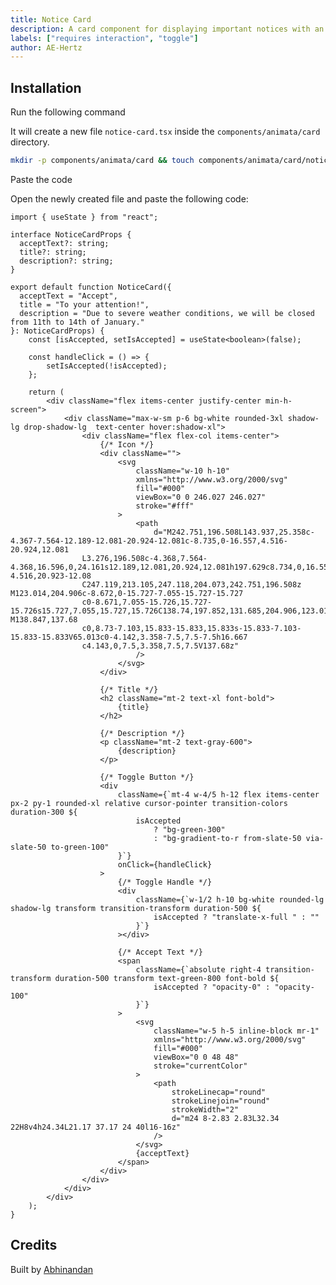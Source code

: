 ---
title: Notice Card
description: A card component for displaying important notices with an accept toggle.
labels: ["requires interaction", "toggle"]
author: AE-Hertz
---

<ComponentPreview name="card-notice-card--docs" />

## Installation

<Steps>
<Step>Run the following command</Step>

It will create a new file `notice-card.tsx` inside the `components/animata/card` directory.

```bash
mkdir -p components/animata/card && touch components/animata/card/notice-card.tsx
```

<Step>Paste the code</Step>

Open the newly created file and paste the following code:

```tsx file=<rootDir>/animata/card/notice-card.tsx
import { useState } from "react";

interface NoticeCardProps {
  acceptText?: string;
  title?: string;
  description?: string;
}

export default function NoticeCard({
  acceptText = "Accept",
  title = "To your attention!",
  description = "Due to severe weather conditions, we will be closed from 11th to 14th of January."
}: NoticeCardProps) {
    const [isAccepted, setIsAccepted] = useState<boolean>(false);

    const handleClick = () => {
        setIsAccepted(!isAccepted);
    };

    return (
        <div className="flex items-center justify-center min-h-screen">
            <div className="max-w-sm p-6 bg-white rounded-3xl shadow-lg drop-shadow-lg  text-center hover:shadow-xl">
                <div className="flex flex-col items-center">
                    {/* Icon */}
                    <div className="">
                        <svg
                            className="w-10 h-10"
                            xmlns="http://www.w3.org/2000/svg"
                            fill="#000"
                            viewBox="0 0 246.027 246.027"
                            stroke="#fff"
                        >
                            <path
                                d="M242.751,196.508L143.937,25.358c-4.367-7.564-12.189-12.081-20.924-12.081c-8.735,0-16.557,4.516-20.924,12.081
                L3.276,196.508c-4.368,7.564-4.368,16.596,0,24.161s12.189,12.081,20.924,12.081h197.629c8.734,0,16.556-4.516,20.923-12.08
                C247.119,213.105,247.118,204.073,242.751,196.508z M123.014,204.906c-8.672,0-15.727-7.055-15.727-15.727
                c0-8.671,7.055-15.726,15.727-15.726s15.727,7.055,15.727,15.726C138.74,197.852,131.685,204.906,123.014,204.906z M138.847,137.68
                c0,8.73-7.103,15.833-15.833,15.833s-15.833-7.103-15.833-15.833V65.013c0-4.142,3.358-7.5,7.5-7.5h16.667
                c4.143,0,7.5,3.358,7.5,7.5V137.68z"
                            />
                        </svg>
                    </div>

                    {/* Title */}
                    <h2 className="mt-2 text-xl font-bold">
                        {title}
                    </h2>

                    {/* Description */}
                    <p className="mt-2 text-gray-600">
                        {description}
                    </p>

                    {/* Toggle Button */}
                    <div
                        className={`mt-4 w-4/5 h-12 flex items-center px-2 py-1 rounded-xl relative cursor-pointer transition-colors duration-300 ${
                            isAccepted
                                ? "bg-green-300"
                                : "bg-gradient-to-r from-slate-50 via-slate-50 to-green-100"
                        }`}
                        onClick={handleClick}
                    >
                        {/* Toggle Handle */}
                        <div
                            className={`w-1/2 h-10 bg-white rounded-lg shadow-lg transform transition-transform duration-500 ${
                                isAccepted ? "translate-x-full " : ""
                            }`}
                        ></div>

                        {/* Accept Text */}
                        <span
                            className={`absolute right-4 transition-transform duration-500 transform text-green-800 font-bold ${
                                isAccepted ? "opacity-0" : "opacity-100"
                            }`}
                        >
                            <svg
                                className="w-5 h-5 inline-block mr-1"
                                xmlns="http://www.w3.org/2000/svg"
                                fill="#000"
                                viewBox="0 0 48 48"
                                stroke="currentColor"
                            >
                                <path
                                    strokeLinecap="round"
                                    strokeLinejoin="round"
                                    strokeWidth="2"
                                    d="m24 8-2.83 2.83L32.34 22H8v4h24.34L21.17 37.17 24 40l16-16z"
                                />
                            </svg>
                            {acceptText}
                        </span>
                    </div>
                </div>
            </div>
        </div>
    );
}
```
</Steps>

## Credits
Built by [Abhinandan](https://github.com/AE-Hertz)